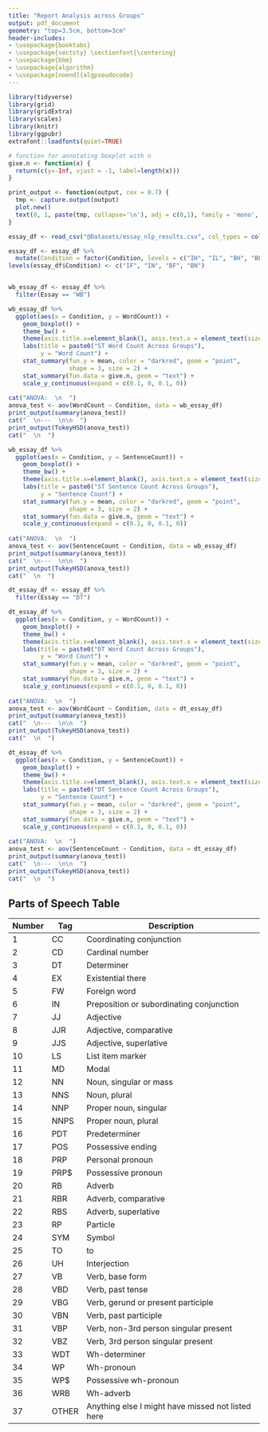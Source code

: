 ```yaml
---
title: "Report Analysis across Groups" 
output: pdf_document 
geometry: "top=3.5cm, bottom=3cm" 
header-includes: 
- \usepackage{booktabs} 
- \usepackage{sectsty} \sectionfont{\centering} 
- \usepackage{bbm} 
- \usepackage{algorithm} 
- \usepackage[noend]{algpseudocode} 
--- 
```


```r

library(tidyverse) 
library(grid) 
library(gridExtra) 
library(scales) 
library(knitr) 
library(ggpubr) 
extrafont::loadfonts(quiet=TRUE) 

# function for annotating boxplot with n 
give.n <- function(x) { 
  return(c(y=-Inf, vjust = -1, label=length(x))) 
} 

print_output <- function(output, cex = 0.7) { 
  tmp <- capture.output(output) 
  plot.new() 
  text(0, 1, paste(tmp, collapse='\n'), adj = c(0,1), family = 'mono', cex = cex) 
} 

essay_df <- read_csv("@Datasets/essay_nlp_results.csv", col_types = cols()) 

essay_df <- essay_df %>% 
  mutate(Condition = factor(Condition, levels = c("IH", "IL", "BH", "BL"))) 
levels(essay_df$Condition) <- c("IF", "IN", "BF", "BN") 


wb_essay_df <- essay_df %>% 
  filter(Essay == "WB") 

wb_essay_df %>% 
  ggplot(aes(x = Condition, y = WordCount)) + 
    geom_boxplot() + 
    theme_bw() + 
    theme(axis.title.x=element_blank(), axis.text.x = element_text(size=10)) + 
    labs(title = paste0("ST Word Count Across Groups"), 
         y = "Word Count") + 
    stat_summary(fun.y = mean, color = "darkred", geom = "point", 
                 shape = 3, size = 2) + 
    stat_summary(fun.data = give.n, geom = "text") + 
    scale_y_continuous(expand = c(0.1, 0, 0.1, 0)) 
  
cat("ANOVA:  \n  ") 
anova_test <- aov(WordCount ~ Condition, data = wb_essay_df) 
print_output(summary(anova_test)) 
cat("  \n---  \n\n  ") 
print_output(TukeyHSD(anova_test)) 
cat("  \n  ") 

wb_essay_df %>% 
  ggplot(aes(x = Condition, y = SentenceCount)) + 
    geom_boxplot() + 
    theme_bw() + 
    theme(axis.title.x=element_blank(), axis.text.x = element_text(size=10)) + 
    labs(title = paste0("ST Sentence Count Across Groups"), 
         y = "Sentence Count") + 
    stat_summary(fun.y = mean, color = "darkred", geom = "point", 
                 shape = 3, size = 2) + 
    stat_summary(fun.data = give.n, geom = "text") + 
    scale_y_continuous(expand = c(0.1, 0, 0.1, 0)) 
  
cat("ANOVA:  \n  ") 
anova_test <- aov(SentenceCount ~ Condition, data = wb_essay_df) 
print_output(summary(anova_test)) 
cat("  \n---  \n\n  ") 
print_output(TukeyHSD(anova_test)) 
cat("  \n  ") 

dt_essay_df <- essay_df %>% 
  filter(Essay == "DT") 

dt_essay_df %>% 
  ggplot(aes(x = Condition, y = WordCount)) + 
    geom_boxplot() + 
    theme_bw() + 
    theme(axis.title.x=element_blank(), axis.text.x = element_text(size=10)) + 
    labs(title = paste0("DT Word Count Across Groups"), 
         y = "Word Count") + 
    stat_summary(fun.y = mean, color = "darkred", geom = "point", 
                 shape = 3, size = 2) + 
    stat_summary(fun.data = give.n, geom = "text") + 
    scale_y_continuous(expand = c(0.1, 0, 0.1, 0)) 
  
cat("ANOVA:  \n  ") 
anova_test <- aov(WordCount ~ Condition, data = dt_essay_df) 
print_output(summary(anova_test)) 
cat("  \n---  \n\n  ") 
print_output(TukeyHSD(anova_test)) 
cat("  \n  ") 

dt_essay_df %>% 
  ggplot(aes(x = Condition, y = SentenceCount)) + 
    geom_boxplot() + 
    theme_bw() + 
    theme(axis.title.x=element_blank(), axis.text.x = element_text(size=10)) + 
    labs(title = paste0("DT Sentence Count Across Groups"), 
         y = "Sentence Count") + 
    stat_summary(fun.y = mean, color = "darkred", geom = "point", 
                 shape = 3, size = 2) + 
    stat_summary(fun.data = give.n, geom = "text") + 
    scale_y_continuous(expand = c(0.1, 0, 0.1, 0)) 
  
cat("ANOVA:  \n  ") 
anova_test <- aov(SentenceCount ~ Condition, data = dt_essay_df) 
print_output(summary(anova_test)) 
cat("  \n---  \n\n  ") 
print_output(TukeyHSD(anova_test)) 
cat("  \n  ") 

``` 

\newpage  
## Parts of Speech Table  

Number | Tag | Description  
------------- | ------------- | -------------  
1	| CC	| Coordinating conjunction  
2	| CD	| Cardinal number  
3	| DT	| Determiner  
4	| EX	| Existential there  
5	| FW	| Foreign word  
6	| IN	| Preposition or subordinating conjunction  
7	| JJ	| Adjective  
8	| JJR	| Adjective, comparative  
9	| JJS	| Adjective, superlative  
10	| LS	| List item marker  
11	| MD	| Modal  
12	| NN	| Noun, singular or mass  
13	| NNS	| Noun, plural  
14	| NNP	| Proper noun, singular  
15	| NNPS	| Proper noun, plural  
16	| PDT	| Predeterminer  
17	| POS	| Possessive ending  
18	| PRP	| Personal pronoun  
19	| PRP$	| Possessive pronoun  
20	| RB	| Adverb  
21	| RBR	| Adverb, comparative  
22	| RBS	| Adverb, superlative  
23	| RP	| Particle  
24	| SYM	| Symbol  
25	| TO	| to  
26	| UH	| Interjection  
27	| VB	| Verb, base form  
28	| VBD	| Verb, past tense  
29	| VBG	| Verb, gerund or present participle  
30	| VBN	| Verb, past participle  
31	| VBP	| Verb, non-3rd person singular present  
32	| VBZ	| Verb, 3rd person singular present  
33	| WDT	| Wh-determiner  
34	| WP	| Wh-pronoun  
35	| WP$	| Possessive wh-pronoun  
36	| WRB	| Wh-adverb  
37 | OTHER | Anything else I might have missed not listed here  
